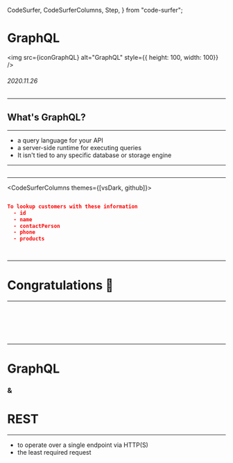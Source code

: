   CodeSurfer,
  CodeSurferColumns,
  Step,
} from "code-surfer";



# GraphQL

<img src={iconGraphQL} alt="GraphQL" style={{ height: 100, width: 100}} />

###### 2020.11.26

---

## What's GraphQL?

---

- a query language for your API
- a server-side runtime for executing queries
- It isn't tied to any specific database or storage engine

---

<CodeSurfer>

```graphql title="Step 1: Describe your data" subtitle="Define your schema" file="./sample-1/schema.graphql"
```

</CodeSurfer>

---

<CodeSurferColumns themes={[vsDark, github]}>

<Step>

```graphql title="Step 2: Ask for what you want" subtitle="Payload" file="./sample-1/query.graphql"
```

```json
To lookup customers with these information
  - id
  - name
  - contactPerson
  - phone
  - products
```

</Step>

<Step>

```graphql title="Step 2: Ask for what you want" subtitle="Payload" file="./sample-1/query.graphql"
```

```json title="Step 3: Get predictable results" subtitle="Response" file="./sample-1/response.json"
```

</Step>

</CodeSurferColumns>

---

# Congratulations 🎉

---

<CodeSurfer>

```graphql title="Describe your data" subtitle="Define your schema" file="./sample-1/schema.graphql"
```
```diff 3:6
```
```diff 12[1:4]
```
```diff 12[5:13],13[5:14]
```
```diff 13[30:41]
```
```diff 16[5:20],17[5:6],18[5:8],19[5:17],20[5:9],21[5:12]
```

</CodeSurfer>

---

# GraphQL
### &
# REST

---

- to operate over a single endpoint via HTTP(S)
- the least required request

